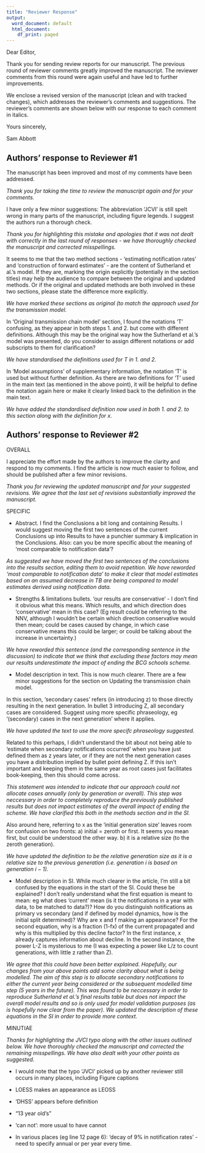 ```yaml
---
title: "Reviewer Response"
output:
  word_document: default
  html_document:
    df_print: paged
---
```



Dear Editor,

Thank you for sending review reports for our manuscript. The previous round of reviewer comments greatly improved the manuscript. The reviewer comments from this round were again useful and have led to further improvements.

We enclose a revised version of the manuscript (clean and with tracked changes), which addresses the reviewer’s comments and suggestions. The reviewer’s comments are shown below with our response to each comment in italics.

Yours sincerely,

Sam Abbott

## Authors' response to Reviewer #1

The manuscript has been improved and most of my comments have been addressed.

*Thank you for taking the time to review the manuscript again and for your comments.*

I have only a few minor suggestions: 
The abbreviation 'JCVI' is still spelt wrong in many parts of the manuscript, including figure legends. I suggest the authors run a thorough check. 

*Thank you for highlighting this mistake and apologies that it was not dealt with correctly in the last round of responses - we have thoroughly checked the manuscript and corrected misspellings.*

It seems to me that the two method sections - 'estimating notification rates' and 'construction of forward estimates' - are the content of Sutherland et al.'s model. If they are, marking the origin explicitly (potentially in the section titles) may help the audience to compare between the original and updated methods. Or if the original and updated methods are both involved in these two sections, please state the difference more explicitly. 


*We have marked these sections as original (to match the approach used for the transmission model.*

In 'Original transmission chain model' section, I found the notations 'T' confusing, as they appear in both steps 1. and 2. but come with different definitions. Although this may be the original way how the Sutherland et al.'s model was presented, do you consider to assign different notations or add subscripts to them for clarification? 

*We have standardised the definitions used for T in 1. and 2. *

In 'Model assumptions' of supplementary information, the notation 'T' is used but without further definition. As there are two definitions for 'T' used in the main text (as mentioned in the above point), it will be helpful to define the notation again here or make it clearly linked back to the definition in the main text. 

*We have added the standardised definition now used in both 1. and 2. to this section along with the definition for $x$.*

## Authors' response to Reviewer #2

OVERALL 

I appreciate the effort made by the authors to improve the clarity and respond to my comments. I find the article is now much easier to follow, and should be published after a few minor revisions. 

*Thank you for reviewing the updated manuscript and for your suggested revisions. We agree that the last set of revisions substantially improved the manuscript.*

SPECIFIC 

- Abstract. I find the Conclusions a bit long and containing Results. I would suggest moving the first two sentences of the current Conclusions up into Results to have a punchier summary & implication in the Conclusions. Also: can you be more specific about the meaning of 'most comparable to notification data'? 

*As suggested we have moved the first two sentences of the conclusions into the results section, editing them to avoid repetition. We have reworded 'most comparable to notification data' to make it clear that model estimates based on an assumed decrease in TB are being compared to model estimates derived using notification data.*

- Strengths & limitations bullets. 'our results are conservative' - I don't find it obvious what this means. Which results, and which direction does 'conservative' mean in this case? (Eg result could be referring to the NNV, although I wouldn't be certain which direction conservative would then mean; could be cases caused by change, in which case conservative means this could be larger; or could be talking about the increase in uncertainty.) 

*We have reworded this sentence (and the corresponding sentence in the discussion) to indicate that we think that excluding these factors may mean our results underestimate the impact of ending the BCG schools scheme.*

- Model description in text. This is now much clearer. There are a few minor suggestions for the section on Updating the transmission chain model. 

In this section, 'secondary cases' refers (in introducing z) to those directly resulting in the next generation. In bullet 3 introducing Z, all secondary cases are considered. Suggest using more specific phraseology, eg '(secondary) cases in the next generation' where it applies. 

*We have updated the text to use the more specifc phraseology suggested.*

Related to this perhaps, I didn't understand the bit about not being able to 'estimate when secondary notifications occurred' when you have just defined them as z years later, or if they are not the next generation cases you have a distribution implied by bullet point defining Z. If this isn't important and keeping them in the same year as root cases just facilitates book-keeping, then this should come across. 

*This statement was intended to indicate that our approach could not allocate cases annually (only by generation or overall). This step was neccessary in order to completely reproduce the previously published results but does not impact estimates of the overall impact of ending the scheme. We have clarified this both in the methods section and in the SI.*

Also around here, referring to x as the 'initial generation size' leaves room for confusion on two fronts: a) initial = zeroth or first. It seems you mean first, but could be understood the other way. b) it is a relative size (to the zeroth generation). 

*We have updated the definition to be the relative generation size as it is a relative size to the previous generation (i.e. generation $i$ is based on generation $i - 1$).*

- Model description in SI. While much clearer in the article, I'm still a bit confused by the equations in the start of the SI. Could these be explained? I don't really understand what the first equation is meant to mean: eg what does 'current' mean (is it the notifications in a year with data, to be matched to data?)? How do you distinguish notifications as primary vs secondary (and if defined by model dynamics, how is the initial split determined)? Why are x and f making an appearance? For the second equation, why is a fraction (1-fx) of the current propagated and why is this multiplied by this decline factor? In the first instance, x already captures information about decline. In the second instance, the power L-Z is mysterious to me (I was expecting a power like L/z to count generations, with little z rather than Z). 

*We agree that this could have been better explained. Hopefully, our changes from your above points add some clarity about what is being modelled. The aim of this step is to allocate secondary notifications to either the current year being considered or the subsequent modelled time step (5 years in the future). This was found to be neccessary in order to reproduce Sutherland et al.'s final results table but does not impact the overall model results and so is only used for model validation purposes (as is hopefully now clear from the paper). We updated the description of these equations in the SI in order to provide more context.*


MINUTIAE 

*Thanks for highlighting the JVCI typo along with the other issues outlined below. We have thoroughly checked the manuscript and corrected the remaining misspellings. We have also dealt with your other points as suggested.* 

- I would note that the typo 'JVCI' picked up by another reviewer still occurs in many places, including Figure captions 

- LOESS makes an appearance as LEOSS 

- 'DHSS' appears before definition 

- "13 year old's" 

- 'can not': more usual to have cannot 

- In various places (eg line 12 page 6): 'decay of 9% in notification rates' - need to specify annual or per year every time.

